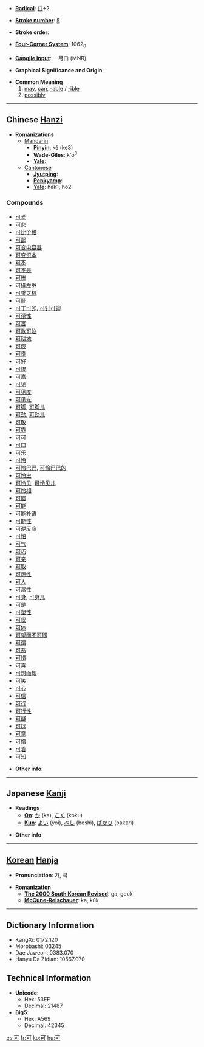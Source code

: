 * '''[[Wiktionary:Chinese radical index| Radical]]''': [[Wiktionary:Chinese radical index 口|口]]+2

* '''[[Wiktionary:Chinese total strokes index|Stroke number]]''': [[Wiktionary:Chinese total strokes index 5|5]]

* '''Stroke order''': 

* '''[[Wiktionary:Chinese four corner index|Four-Corner System]]''': 1062<sub>0</sub>

* '''[[Wiktionary:Chinese Cangjie index|Cangjie input]]''': 一弓口 (MNR)

* '''Graphical Significance and Origin''': 

* '''Common Meaning'''
*#[[may]], [[can]], [[-able]] / [[-ible]]
*# [[possibly]]

----

== Chinese [[Hanzi]] ==

* '''Romanizations'''
** [[Mandarin]]
*** '''[[Pinyin]]''': kě (ke3)
*** '''[[Wade-Giles]]''': k'o<sup>3</sup>
*** '''[[Yale]]''': 
**[[Cantonese]]
***'''[[Jyutping]]''':
***'''[[Penkyamp]]''': 
***'''[[Yale]]''': hak1, ho2

===Compounds===
*[[可爱]]
*[[可悲]]
*[[可比价格]]
*[[可鄙]]
*[[可变电容器]]
*[[可变资本]]
*[[可不]]
*[[可不是]]
*[[可怖]]
*[[可操左券]]
*[[可乘之机]]
*[[可耻]]
*[[可丁可卯]], [[可钉可铆]]
*[[可读性]]
*[[可否]]
*[[可歌可泣]]
*[[可耕地]]
*[[可观]]
*[[可贵]]
*[[可好]]
*[[可恨]]
*[[可嘉]]
*[[可见]]
*[[可见度]]
*[[可见光]]
*[[可脚]], [[可脚儿]]
*[[可劲]], [[可劲儿]]
*[[可敬]]
*[[可靠]]
*[[可可]]
*[[可口]]
*[[可乐]]
*[[可怜]]
*[[可怜巴巴]], [[可怜巴巴的]]
*[[可怜虫]]
*[[可怜见]], [[可怜见儿]]
*[[可怜相]]
*[[可恼]]
*[[可能]]
*[[可能补语]]
*[[可能性]]
*[[可逆反应]]
*[[可怕]]
*[[可气]]
*[[可巧]]
*[[可亲]]
*[[可取]]
*[[可燃性]]
*[[可人]]
*[[可溶性]]
*[[可身]], [[可身儿]]
*[[可是]]
*[[可塑性]]
*[[可叹]]
*[[可体]]
*[[可望而不可即]]
*[[可谓]]
*[[可恶]]
*[[可惜]]
*[[可喜]]
*[[可想而知]]
*[[可笑]]
*[[可心]]
*[[可信]]
*[[可行]]
*[[可行性]]
*[[可疑]]
*[[可以]]
*[[可意]]
*[[可憎]]
*[[可着]]
*[[可知]]

* '''Other info''': 

----

== Japanese [[Kanji]] ==

* '''Readings'''
** '''[[On]]''': [[か]] (ka), [[こく]] (koku)
** '''[[Kun]]''': [[よい]] (yoi), [[べし]] (beshi), [[ばかり]] (bakari)

* '''Other info''':  

----

== [[Korean]] [[Hanja]] ==

* '''Pronunciation''': 가, 극

* '''Romanization'''
** '''[[The 2000 South Korean Revised Romanization|The 2000 South Korean Revised]]''': ga, geuk
** '''[[McCune-Reischauer]]''': ka, kŭk

----

== Dictionary Information ==

* KangXi: 0172.120
* Morobashi: 03245
* Dae Jaweon: 0383.070
* Hanyu Da Zidian: 10567.070

== Technical Information ==

* '''Unicode''':
** Hex: 53EF
** Decimal: 21487
* '''Big5''':
** Hex: A569
** Decimal: 42345

[[es:可]]
[[fr:可]]
[[ko:可]]
[[hu:可]]
